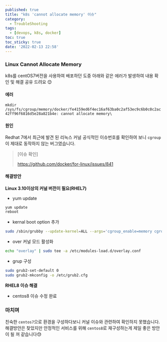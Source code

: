```yaml
---
published: true
title: "k8s 'cannot allocate memory' 이슈"
category:
  - TroubleShooting
tags:
  - [devops, k8s, docker]
toc: true
toc_sticky: true
date: '2022-02-13 22:58'
---
```


### Linux Cannot Allocate Memory

k8s를 centOS7버전을 사용하여 배포하던 도중 아래와 같은 에러가 발생하여 내용 확인 및 해결 공유 드려요 😊

#### 에러

`mkdir /sys/fs/cgroup/memory/docker/fe4159ed6f4ec16af63ba0c2af53ec9c6b0c0c2ac42ff96f6816d5e28a821b4e: cannot allocate memory\`

#### 원인

Redhat 7에서 최근에 발견 된 리눅스 커널 공식적인 이슈번호를 확인하여 보니 `cgroup`이 제대로 동작하지 않는 버그였습니다.

> [이슈 확인]
>
> https://github.com/docker/for-linux/issues/841

#### 해결방안

**Linux 3.10이상의 커널 버전이 필요(RHEL7)**

- yum update

```bash
yum update
reboot
```

- kernal boot option 추가

```bash
sudo /sbin/grubby --update-kernel=ALL --args='cgroup_enable=memory cgroup.memory=nokmem swapaccount=1'
```

- over 커널 모드 활성화

```bash
echo "overlay" | sudo tee -a /etc/modules-load.d/overlay.conf
```

- grup 구성

```bash
sudo grub2-set-default 0
sudo grub2-mkconfig -o /etc/grub2.cfg
```

**RHEL8 이슈 해결**

- centos8 이슈 수정 완료

### 마치며

친숙한 `centos7`으로 환경을 구성하다보니 커널 이슈와 관련하여 확인하지 못했습니다. 해결방안은 찾았지만 안정적인 서비스를 위해 `centos8`로 재구성하는게 제일 좋은 방안이 될 꺼 같습니다:sweat:
